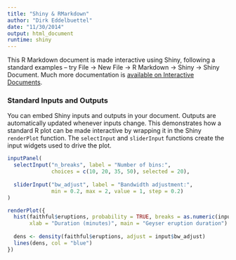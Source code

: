 ```yaml
---
title: "Shiny & RMarkdown"
author: "Dirk Eddelbuettel"
date: "11/30/2014"
output: html_document
runtime: shiny
---
```


This R Markdown document is made interactive using Shiny, following a
standard examples -- try File -> New File -> R Markdown -> Shiny -> Shiny
Document. Much more documentation is
[available on Interactive Documents](http://rmarkdown.rstudio.com/authoring_shiny.html).

### Standard Inputs and Outputs

You can embed Shiny inputs and outputs in your document. Outputs are
automatically updated whenever inputs change.  This demonstrates how a
standard R plot can be made interactive by wrapping it in the Shiny
`renderPlot` function. The `selectInput` and `sliderInput` functions create
the input widgets used to drive the plot.

```r
inputPanel(
  selectInput("n_breaks", label = "Number of bins:",
              choices = c(10, 20, 35, 50), selected = 20),
  
  sliderInput("bw_adjust", label = "Bandwidth adjustment:",
              min = 0.2, max = 2, value = 1, step = 0.2)
)

renderPlot({
  hist(faithful$eruptions, probability = TRUE, breaks = as.numeric(input$n_breaks),
       xlab = "Duration (minutes)", main = "Geyser eruption duration")
  
  dens <- density(faithful$eruptions, adjust = input$bw_adjust)
  lines(dens, col = "blue")
})
```


